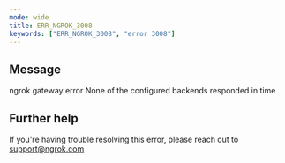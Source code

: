 ```yaml
---
mode: wide
title: ERR_NGROK_3008
keywords: ["ERR_NGROK_3008", "error 3008"]
---
```


## Message

ngrok gateway error
None of the configured backends responded in time

## Further help

If you're having trouble resolving this error, please reach out to [support@ngrok.com](mailto:support@ngrok.com?subject=Help%20with%20ERR_NGROK_3008)
